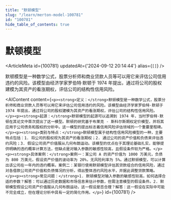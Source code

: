 ```yaml
---
title: "默顿模型"
slug: "/learn/merton-model-100781"
id: "100781"
hide_table_of_contents: true
---
```



# 默顿模型

<ArticleMeta id={100781} updatedAt={'2024-09-12 20:14:44'} alias={`[]`} />
<div className='border-solid border-b border-t-0 my-4 border-[var(--ifm-color-gray-300)]' />

默顿模型是一种数学公式，股票分析师和商业贷款人员等可以用它来评估公司信用违约的风险。该模型由经济学家罗伯特·默顿于 1974 年提出，通过将公司的股权建模为其资产的看涨期权，评估公司的结构性信用风险。

<AIContent content={`<p><strong>定义：</strong>默顿模型是一种数学公式，股票分析师和商业贷款人员等可以用它来评估公司信用违约的风险。该模型由经济学家罗伯特·默顿于 1974 年提出，通过将公司的股权建模为其资产的看涨期权，评估公司的结构性信用风险。</p><p><strong>起源：</strong>默顿模型的起源可以追溯到 1974 年，当时罗伯特·默顿在其论文中首次提出了这一模型。默顿的研究基于布莱克 - 斯科尔斯期权定价模型，并将其应用于公司债务和股权的分析中。这一模型的提出标志着信用风险评估领域的一个重要里程碑。</p><p><strong>类别与特点：</strong>默顿模型属于结构性信用风险模型的一种，主要特点包括：1. 将公司的股权视为其资产的看涨期权；2. 通过公司的资产价值和负债来评估违约风险；3. 假设公司资产价值服从几何布朗运动。该模型的优点在于其理论基础扎实，能够提供明确的违约概率计算方法，但缺点是对输入参数的敏感性较高，且假设条件较为严格。</p><p><strong>具体案例：</strong>案例一：某公司 A 的资产价值为 1000 万美元，负债为 800 万美元，假设资产价值的波动率为 20%，无风险利率为 5%。通过默顿模型，可以计算出该公司在一年内的违约概率。案例二：某银行使用默顿模型评估其贷款组合的信用风险，通过对各借款公司资产价值和负债情况的分析，得出整体违约风险水平，并据此调整贷款策略。</p><p><strong>常见问题：</strong>1. 默顿模型对输入参数的敏感性较高，如何选择合适的参数？解答：可以通过历史数据和市场信息来估计参数，但需注意模型的假设条件。2. 默顿模型假设公司资产价值服从几何布朗运动，这一假设是否合理？解答：这一假设在实际中可能不完全成立，但在理论分析中具有一定的简化作用。</p>`} id={100781} />
